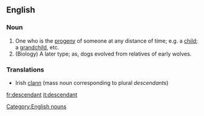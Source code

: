 ==English==
===Noun===
# One who is the [[progeny]] of someone at any distance of time; e.g. a [[child]]; a [[grandchild]], etc.
# (Biology) A later type; as, dogs evolved from relatives of early wolves.

===Translations===
*Irish [[clann]] (mass noun corresponding to plural ''descendants'')

[[fr:descendant]]
[[it:descendant]]

[[Category:English nouns]]